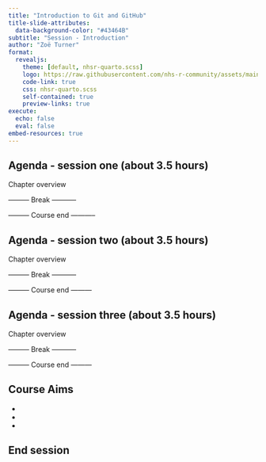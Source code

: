 ```yaml
---
title: "Introduction to Git and GitHub"
title-slide-attributes: 
  data-background-color: "#43464B"
subtitle: "Session - Introduction"
author: "Zoë Turner"
format:
  revealjs:
    theme: [default, nhsr-quarto.scss]
    logo: https://raw.githubusercontent.com/nhs-r-community/assets/main/logo/nhsr-logo.svg
    code-link: true
    css: nhsr-quarto.scss
    self-contained: true
    preview-links: true
execute: 
  echo: false
  eval: false
embed-resources: true  
---
```


## Agenda - session one (about 3.5 hours)

Chapter overview

::: {.fragment .fade-in}
  
:::
::: {.fragment .fade-in}
--------- Break -----------  
:::
::: {.fragment .fade-in}
 
:::
::: {.fragment .fade-in}

:::
::: {.fragment .fade-in}
--------- Course end -----------
:::


## Agenda - session two (about 3.5 hours)

Chapter overview

::: {.fragment .fade-in}

:::
::: {.fragment .fade-in}
--------- Break -----------
:::
::: {.fragment .fade-in}

:::
::: {.fragment .fade-in}
--------- Course end ---------
:::

## Agenda - session three (about 3.5 hours)

Chapter overview

::: {.fragment .fade-in}

:::
::: {.fragment .fade-in}
--------- Break -----------
:::
::: {.fragment .fade-in}

:::
::: {.fragment .fade-in}
--------- Course end ---------
:::

## Course Aims

::: incremental
-   
-   
-   
:::

## End session
